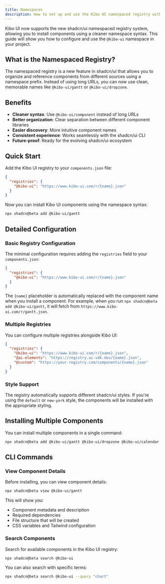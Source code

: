 ```yaml
---
title: Namespaces
description: How to set up and use the Kibo UI namespaced registry with shadcn/ui
---
```


Kibo UI now supports the new shadcn/ui namespaced registry system, allowing you to install components using a cleaner namespace syntax. This guide will show you how to configure and use the `@kibo-ui` namespace in your project.

## What is the Namespaced Registry?

The namespaced registry is a new feature in shadcn/ui that allows you to organize and reference components from different sources using a namespace prefix. Instead of using long URLs, you can now use clean, memorable names like `@kibo-ui/gantt` or `@kibo-ui/dropzone`.

## Benefits

- **Cleaner syntax**: Use `@kibo-ui/component` instead of long URLs
- **Better organization**: Clear separation between different component libraries
- **Easier discovery**: More intuitive component names
- **Consistent experience**: Works seamlessly with the shadcn/ui CLI
- **Future-proof**: Ready for the evolving shadcn/ui ecosystem

## Quick Start

Add the Kibo UI registry to your `components.json` file:

```json title="components.json"
{
  "registries": {
    "@kibo-ui": "https://www.kibo-ui.com/r/{name}.json"
  }
}
```

Now you can install Kibo UI components using the namespace syntax:

```bash
npx shadcn@beta add @kibo-ui/gantt
```

## Detailed Configuration

### Basic Registry Configuration

The minimal configuration requires adding the `registries` field to your `components.json`:

```json
{
  "registries": {
    "@kibo-ui": "https://www.kibo-ui.com/r/{name}.json"
  }
}
```

The `{name}` placeholder is automatically replaced with the component name when you install a component. For example, when you run `npx shadcn@beta add @kibo-ui/gantt`, it will fetch from `https://www.kibo-ui.com/r/gantt.json`.

### Multiple Registries

You can configure multiple registries alongside Kibo UI:

```json
{
  "registries": {
    "@kibo-ui": "https://www.kibo-ui.com/r/{name}.json",
    "@ai-elements": "https://registry.ai-sdk.dev/{name}.json",
    "@custom": "https://your-registry.com/components/{name}.json"
  }
}
```

### Style Support

The registry automatically supports different shadcn/ui styles. If you're using the `default` or `new-york` style, the components will be installed with the appropriate styling.

## Installing Multiple Components

You can install multiple components in a single command:

```bash
npx shadcn@beta add @kibo-ui/gantt @kibo-ui/dropzone @kibo-ui/calendar
```

## CLI Commands

### View Component Details

Before installing, you can view component details:

```bash
npx shadcn@beta view @kibo-ui/gantt
```

This will show you:
- Component metadata and description
- Required dependencies
- File structure that will be created
- CSS variables and Tailwind configuration

### Search Components

Search for available components in the Kibo UI registry:

```bash
npx shadcn@beta search @kibo-ui
```

You can also search with specific terms:

```bash
npx shadcn@beta search @kibo-ui --query "chart"
```
